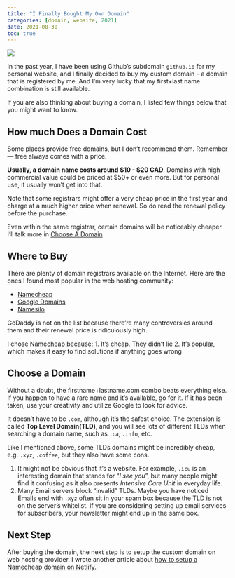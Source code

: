 ```yaml
---
title: "I Finally Bought My Own Domain"
categories: [domain, website, 2021]
date: 2021-08-30
toc: true
---
```


![](namecheap.jpg)

In the past year, I have been using Github's subdomain `github.io` for my personal website, and I finally decided to buy my custom domain – a domain that is registered by me. And I'm very lucky that my first+last name combination is still available.

If you are also thinking about buying a domain, I listed few things below that you might want to know.

## How much Does a Domain Cost

Some places provide free domains, but I don’t recommend them. Remember — free always comes with a price.

**Usually, a domain name costs around $10 - $20 CAD**. Domains with high commercial value could be priced at $50+ or even more. But for personal use, it usually won’t get into that.

Note that some registrars might offer a very cheap price in the first year and charge at a much higher price when renewal. So do read the renewal policy before the purchase.

Even within the same registrar, certain domains will be noticeably cheaper. I’ll talk more in [Choose A Domain](#choose-a-domain)

## Where to Buy

There are plenty of domain registrars available on the Internet. Here are the ones I found most popular in the web hosting community:

- [Namecheap](http://namecheap.com/)
- [Google Domains](https://domains.google)
- [Namesilo](https://www.namesilo.com/)

GoDaddy is not on the list because there're many controversies around them and their renewal price is ridiculously high.

I chose [Namecheap](http://namecheap.com/) because:
1. It's cheap. They didn't lie
2. It's popular, which makes it easy to find solutions if anything goes wrong

## Choose a Domain

Without a doubt, the firstname+lastname.com combo beats everything else. If you happen to have a rare name and it's available, go for it. If it has been taken, use your creativity and utilize Google to look for advice.

It doesn't have to be `.com`, although it's the safest choice. The extension is called **Top Level Domain(TLD)**, and you will see lots of different TLDs when searching a domain name, such as `.ca`, `.info`, etc. 

Like I mentioned above, some TLDs domains might be incredibly cheap, e.g. `.xyz`, `.coffee`, but they also have some cons.

1. It might not be obvious that it's a website. For example, `.icu` is an interesting domain that stands for "*I see you*", but many people might find it confusing as it also presents *Intensive Care Unit* in everyday life.
2. Many Email servers block "invalid" TLDs. Maybe you have noticed Emails end with `.xyz` often sit in your spam box because the TLD is not on the server's whitelist. If you are considering setting up email services for subscribers, your newsletter might end up in the same box.

## Next Step

After buying the domain, the next step is to setup the custom domain on web hosting provider. I wrote another article about [how to setup a Namecheap domain on Netlify](../2021-09-01-how-to-setup-website-on-netlify/index.qmd).
